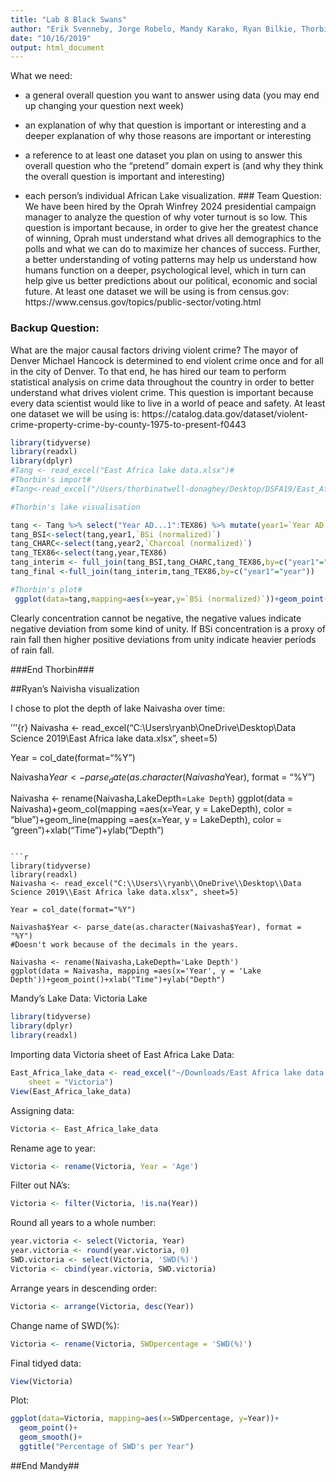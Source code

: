 ```yaml
---
title: "Lab 8 Black Swans"
author: "Erik Svenneby, Jorge Robelo, Mandy Karako, Ryan Bilkie, Thorbin Atwell"
date: "10/16/2019"
output: html_document
---
```

What we need:

* a general overall question you want to answer using data (you may end up changing your question next week)

* an explanation of why that question is important or interesting and a deeper explanation of why those reasons are important or     interesting

* a reference to at least one dataset you plan on using to answer this overall question
who the “pretend” domain expert is (and why they think the overall question is important and interesting)

* each person's individual African Lake visualization.
### Team Question:
We have been hired by the Oprah Winfrey 2024 presidential campaign manager to analyze the question of why voter turnout is so low.
This question is important because, in order to give her the greatest chance of winning, Oprah must understand what drives all demographics to the polls and what we can do to maximize her chances of success. Further, a better understanding of voting patterns may help us understand how humans function on a deeper, psychological level, which in turn can help give us better predictions about our political, economic and social future. At least one dataset we will be using is from census.gov: https://www.census.gov/topics/public-sector/voting.html

### Backup Question: 
What are the major causal factors driving violent crime?
The mayor of Denver Michael Hancock is determined to end violent crime once and for all in the city of Denver. To that end, he has hired our team to perform statistical analysis on crime data throughout the country in order to better understand what drives violent crime. This question is important because every data scientist would like to live in a world of peace and safety. At least one dataset we will be using is: https://catalog.data.gov/dataset/violent-crime-property-crime-by-county-1975-to-present-f0443

```r

library(tidyverse)
library(readxl)
library(dplyr)
#Tang <- read_excel("East Africa lake data.xlsx")#
#Thorbin's import#
#Tang<-read_excel("/Users/thorbinatwell-donaghey/Desktop/DSFA19/East_Africa_lake_data.xlsx",sheet=6)#

```
```r
#Thorbin's lake visualisation

tang <- Tang %>% select("Year AD...1":TEX86) %>% mutate(year1=`Year AD...1`%/%1,year2=`Year AD...4`%/%1,year=Year%/%1) #%/%1 gives year as a whole number#
tang_BSI<-select(tang,year1,`BSi (normalized)`)
tang_CHARC<-select(tang,year2,`Charcoal (normalized)`)
tang_TEX86<-select(tang,year,TEX86)
tang_interim <- full_join(tang_BSI,tang_CHARC,tang_TEX86,by=c("year1"="year2"))
tang_final <-full_join(tang_interim,tang_TEX86,by=c("year1"="year"))

#Thorbin's plot# 
 ggplot(data=tang,mapping=aes(x=year,y=`BSi (normalized)`))+geom_point()+xlab("year")+ylab("Biogenic silica")+ggtitle("deviation of biogenic silica soil concentration by time")

```
Clearly concentration cannot be negative, the negative values indicate negative deviation from some kind of unity. If BSi concentration is a proxy of rain fall then higher positive deviations from unity indicate heavier periods of rain fall. 

###End Thorbin###

##Ryan's Naivisha visualization

I chose to plot the depth of lake Naivasha over time:

'''{r}
Naivasha <- read_excel("C:\\Users\\ryanb\\OneDrive\\Desktop\\Data Science 2019\\East Africa lake data.xlsx", sheet=5)

Year = col_date(format="%Y")

Naivasha$Year <- parse_date(as.character(Naivasha$Year), format = "%Y")

Naivasha <- rename(Naivasha,LakeDepth=`Lake Depth`)
ggplot(data = Naivasha)+geom_col(mapping =aes(x=Year, y = LakeDepth), color = "blue")+geom_line(mapping =aes(x=Year, y = LakeDepth), color = "green")+xlab("Time")+ylab("Depth")
```

```r
library(tidyverse)
library(readxl)
Naivasha <- read_excel("C:\\Users\\ryanb\\OneDrive\\Desktop\\Data Science 2019\\East Africa lake data.xlsx", sheet=5)

Year = col_date(format="%Y")

Naivasha$Year <- parse_date(as.character(Naivasha$Year), format = "%Y")
#Doesn't work because of the decimals in the years.

Naivasha <- rename(Naivasha,LakeDepth='Lake Depth')
ggplot(data = Naivasha, mapping =aes(x='Year', y = 'Lake Depth'))+geom_point()+xlab("Time")+ylab("Depth")
```


Mandy's Lake Data: Victoria Lake 
```r
library(tidyverse)
library(dplyr)
library(readxl)
```
Importing data Victoria sheet of East Africa Lake Data: 
```r
East_Africa_lake_data <- read_excel("~/Downloads/East Africa lake data.xlsx", 
    sheet = "Victoria")
View(East_Africa_lake_data)
```
Assigning data:
```r
Victoria <- East_Africa_lake_data
```
Rename age to year:
```r
Victoria <- rename(Victoria, Year = 'Age')
```
Filter out NA's:
```r
Victoria <- filter(Victoria, !is.na(Year))
```
Round all years to a whole number: 
```r
year.victoria <- select(Victoria, Year)
year.victoria <- round(year.victoria, 0)
SWD.victoria <- select(Victoria, 'SWD(%)')
Victoria <- cbind(year.victoria, SWD.victoria)
```
Arrange years in descending order:
```r
Victoria <- arrange(Victoria, desc(Year))
```
Change name of SWD(%):
```r
Victoria <- rename(Victoria, SWDpercentage = 'SWD(%)')
```
Final tidyed data: 
```r
View(Victoria)
```
Plot: 
```r
ggplot(data=Victoria, mapping=aes(x=SWDpercentage, y=Year))+
  geom_point()+
  geom_smooth()+
  ggtitle("Percentage of SWD's per Year")
```
##End Mandy##
